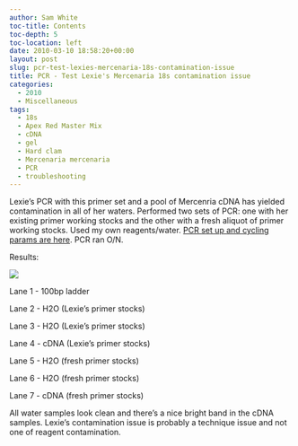 ```yaml
---
author: Sam White
toc-title: Contents
toc-depth: 5
toc-location: left
date: 2010-03-10 18:58:20+00:00
layout: post
slug: pcr-test-lexies-mercenaria-18s-contamination-issue
title: PCR - Test Lexie's Mercenaria 18s contamination issue
categories:
  - 2010
  - Miscellaneous
tags:
  - 18s
  - Apex Red Master Mix
  - cDNA
  - gel
  - Hard clam
  - Mercenaria mercenaria
  - PCR
  - troubleshooting
---
```


Lexie's PCR with this primer set and a pool of Mercenria cDNA has yielded contamination in all of her waters. Performed two sets of PCR: one with her existing primer working stocks and the other with a fresh aliquot of primer working stocks. Used my own reagents/water. [PCR set up and cycling params are here](https://eagle.fish.washington.edu/Arabidopsis/Notebook%20Workup%20Files/20100310-01.jpg). PCR ran O/N.

Results:

![](https://eagle.fish.washington.edu/Arabidopsis/20100311.jpg)

Lane 1 - 100bp ladder

Lane 2 - H2O (Lexie's primer stocks)

Lane 3 - H2O (Lexie's primer stocks)

Lane 4 - cDNA (Lexie's primer stocks)

Lane 5 - H2O (fresh primer stocks)

Lane 6 - H2O (fresh primer stocks)

Lane 7 - cDNA (fresh primer stocks)

All water samples look clean and there's a nice bright band in the cDNA samples. Lexie's contamination issue is probably a technique issue and not one of reagent contamination.
